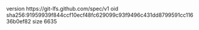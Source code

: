 version https://git-lfs.github.com/spec/v1
oid sha256:91959939f844ccf10ecf48fc629099c93f9496c431dd8799591cc11636b0ef82
size 6635
